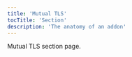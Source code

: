 ---
title: 'Mutual TLS'
tocTitle: 'Section'
description: 'The anatomy of an addon'
---

Mutual TLS section page.

